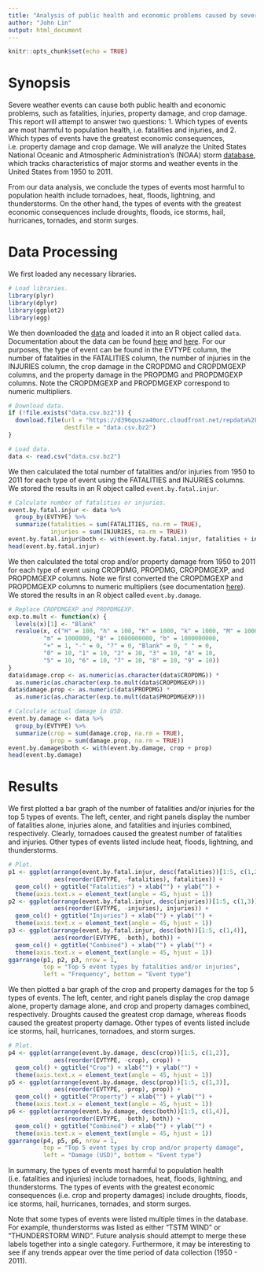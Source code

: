 ```yaml
---
title: "Analysis of public health and economic problems caused by severe weather events in the United States from 1950 to 2011"
author: "John Lin"
output: html_document
---
```


```r
knitr::opts_chunk$set(echo = TRUE)
```

# Synopsis

Severe weather events can cause both public health and economic problems, such as fatalities, injuries, property damage, and crop damage. This report will attempt to answer two questions: 1. Which types of events are most harmful to population health, i.e. fatalities and injuries, and 2. Which types of events have the greatest economic consequences, i.e. property damage and crop damage. We will analyze the United States National Oceanic and Atmospheric Administration's (NOAA) storm [database](https://d396qusza40orc.cloudfront.net/repdata%2Fdata%2FStormData.csv.bz2), which tracks characteristics of major storms and weather events in the United States from 1950 to 2011.

From our data analysis, we conclude the types of events most harmful to population health include tornadoes, heat, floods, lightning, and thunderstorms. On the other hand, the types of events with the greatest economic consequences include droughts, floods, ice storms, hail, hurricanes, tornades, and storm surges.

# Data Processing

We first loaded any necessary libraries.

```r
# Load libraries.
library(plyr)
library(dplyr)
library(ggplot2)
library(egg)
```

We then downloaded the [data](https://d396qusza40orc.cloudfront.net/repdata%2Fdata%2FStormData.csv.bz2) and loaded it into an R object called `data`. Documentation about the data can be found [here](https://d396qusza40orc.cloudfront.net/repdata%2Fpeer2_doc%2Fpd01016005curr.pdf) and [here](https://d396qusza40orc.cloudfront.net/repdata%2Fpeer2_doc%2Fpd01016005curr.pdf). For our purposes, the type of event can be found in the EVTYPE column, the number of fatalities in the FATALITIES column, the number of injuries in the INJURIES column, the crop damage in the CROPDMG and CROPDMGEXP columns, and the property damage in the PROPDMG and PROPDMGEXP columns. Note the CROPDMGEXP and PROPDMGEXP correspond to numeric multipliers. 

```r
# Download data.
if (!file.exists("data.csv.bz2")) {
  download.file(url = "https://d396qusza40orc.cloudfront.net/repdata%2Fdata%2FStormData.csv.bz2", 
                destfile = "data.csv.bz2")
}

# Load data.
data <- read.csv("data.csv.bz2")
```

We then calculated the total number of fatalities and/or injuries from 1950 to 2011 for each type of event using the FATALITIES and INJURIES columns. We stored the results in an R object called `event.by.fatal.injur`.

```r
# Calculate number of fatalities or injuries.
event.by.fatal.injur <- data %>% 
  group_by(EVTYPE) %>% 
  summarize(fatalities = sum(FATALITIES, na.rm = TRUE),
            injuries = sum(INJURIES, na.rm = TRUE))
event.by.fatal.injur$both <- with(event.by.fatal.injur, fatalities + injuries)
head(event.by.fatal.injur)
```

We then calculated the total crop and/or property damage from 1950 to 2011  for each type of event using CROPDMG, PROPDMG, CROPDMGEXP, and PROPDMGEXP columns. Note we first converted the CROPDMGEXP and PROPDMGEXP columns to numeric multipliers (see documentation [here](https://github.com/flyingdisc/RepData_PeerAssessment2/blob/master/how-to-handle-PROPDMGEXP.md)). We stored the results in an R object called `event.by.damage`.

```r
# Replace CROPDMGEXP and PROPDMGEXP.
exp.to.mult <- function(x) {
  levels(x)[1] <- "Blank"
  revalue(x, c("H" = 100, "h" = 100, "K" = 1000, "k" = 1000, "M" = 1000000,
          "m" = 1000000, "B" = 1000000000, "b" = 1000000000,
          "+" = 1, "-" = 0, "?" = 0, "Blank" = 0, " " = 0, 
          "0" = 10, "1" = 10, "2" = 10, "3" = 10, "4" = 10, 
          "5" = 10, "6" = 10, "7" = 10, "8" = 10, "9" = 10))
}
data$damage.crop <- as.numeric(as.character(data$CROPDMG)) *
  as.numeric(as.character(exp.to.mult(data$CROPDMGEXP))) 
data$damage.prop <- as.numeric(data$PROPDMG) *
  as.numeric(as.character(exp.to.mult(data$PROPDMGEXP)))

# Calculate actual damage in USD.
event.by.damage <- data %>%
  group_by(EVTYPE) %>%
  summarize(crop = sum(damage.crop, na.rm = TRUE),
            prop = sum(damage.prop, na.rm = TRUE))
event.by.damage$both <- with(event.by.damage, crop + prop)
head(event.by.damage)
```

# Results

We first plotted a bar graph of the number of fatalities and/or injuries for the top 5 types of events. The left, center, and right panels display the number of fatalities alone, injuries alone, and fatalities and injuries combined, respectively. Clearly, tornadoes caused the greatest number of fatalities and injuries. Other types of events listed include heat, floods, lightning, and thunderstorms. 

```r
# Plot.
p1 <- ggplot(arrange(event.by.fatal.injur, desc(fatalities))[1:5, c(1,2)],
             aes(reorder(EVTYPE, -fatalities), fatalities)) +
  geom_col() + ggtitle("Fatalities") + xlab("") + ylab("") + 
  theme(axis.text.x = element_text(angle = 45, hjust = 1))
p2 <- ggplot(arrange(event.by.fatal.injur, desc(injuries))[1:5, c(1,3)],
             aes(reorder(EVTYPE, -injuries), injuries)) +
  geom_col() + ggtitle("Injuries") + xlab("") + ylab("") +  
  theme(axis.text.x = element_text(angle = 45, hjust = 1))
p3 <- ggplot(arrange(event.by.fatal.injur, desc(both))[1:5, c(1,4)],
             aes(reorder(EVTYPE, -both), both)) +
  geom_col() + ggtitle("Combined") + xlab("") + ylab("") + 
  theme(axis.text.x = element_text(angle = 45, hjust = 1))
ggarrange(p1, p2, p3, nrow = 1, 
          top = "Top 5 event types by fatalities and/or injuries",
          left = "Frequency", bottom = "Event type")
```

We then plotted a bar graph of the crop and property damages for the top 5 types of events. The left, center, and right panels display the crop damage alone, property damage alone, and crop and property damages combined, respectively. Droughts caused the greatest crop damage, whereas floods caused the greatest property damage. Other types of events listed include ice storms, hail, hurricanes, tornadoes, and storm surges.

```r
# Plot.
p4 <- ggplot(arrange(event.by.damage, desc(crop))[1:5, c(1,2)],
             aes(reorder(EVTYPE, -crop), crop)) +
  geom_col() + ggtitle("Crop") + xlab("") + ylab("") + 
  theme(axis.text.x = element_text(angle = 45, hjust = 1))
p5 <- ggplot(arrange(event.by.damage, desc(prop))[1:5, c(1,3)],
             aes(reorder(EVTYPE, -prop), prop)) +
  geom_col() + ggtitle("Property") + xlab("") + ylab("") + 
  theme(axis.text.x = element_text(angle = 45, hjust = 1))
p6 <- ggplot(arrange(event.by.damage, desc(both))[1:5, c(1,4)],
             aes(reorder(EVTYPE, -both), both)) +
  geom_col() + ggtitle("Combined") + xlab("") + ylab("") + 
  theme(axis.text.x = element_text(angle = 45, hjust = 1))
ggarrange(p4, p5, p6, nrow = 1, 
          top = "Top 5 event types by crop and/or property damage",
          left = "Damage (USD)", bottom = "Event type")
```

In summary, the types of events most harmful to population health (i.e. fatalities and injuries) include tornadoes, heat, floods, lightning, and thunderstorms. The types of events with the greatest economic consequences (i.e. crop and property damages) include droughts, floods, ice storms, hail, hurricanes, tornades, and storm surges.

Note that some types of events were listed multiple times in the database. For example, thunderstorms was listed as either "TSTM WIND" or "THUNDERSTORM WIND". Future analysis should attempt to merge these labels together into a single category. Furthermore, it may be interesting to see if any trends appear over the time period of data collection (1950 - 2011).
